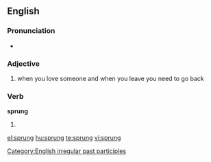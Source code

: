 {{see|Sprung}}
==English==

===Pronunciation===
*{{IPA|/'spɻʌɳ/}}
*:{{rhymes|ʌŋ}}

===Adjective===
{{en-adj}}

# {{slang|AAVE}} when you love someone and when you leave you need to go back

===Verb===
'''sprung'''

# {{past participle of|[[spring]]}}

[[Category:English irregular past participles]]

[[el:sprung]]
[[hu:sprung]]
[[te:sprung]]
[[vi:sprung]]